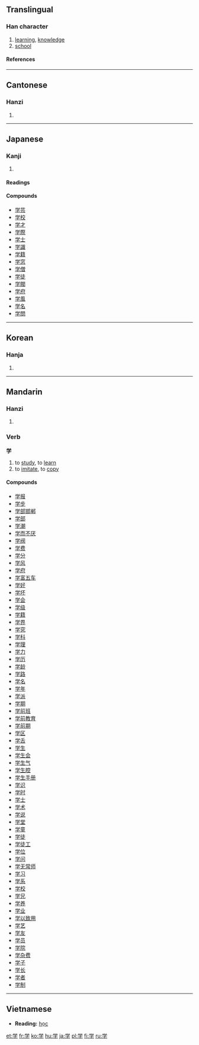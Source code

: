 {{see|學}}

==Translingual==
{{Han stroke|[[Image:学-order.gif]]}}
===Han character===
{{Han char|rn=39|rad=子|as=05|sn=8|four=|canj=火月弓木 (FBND)}}
# [[learning]], [[knowledge]]
# [[school]]
====References====
{{Han ref|kx=0279.121|dkj=06974|dj=0548.060|hdz=21014.030l|uh=5B66|ud=23398}}
----

==Cantonese==
===Hanzi===
{{yue-hanzi|jyut=|y=hok6}}
# {{defn|Cantonese}}
----
==Japanese==
===Kanji===
{{ja-kanji|grade=1|rs=子05}}
# {{defn|Japanese}}
====Readings====
{{ja-readings|on=[[がく]] (gaku)|kun=[[まなぶ]] (manabu)}}
====Compounds====
*[[学芸]]
*[[学校]]
*[[学才]]
*[[学際]]
*[[学士]]
*[[学識]]
*[[学籍]]
*[[学窓]]
*[[学僧]]
*[[学徒]]
*[[学閥]]
*[[学府]]
*[[学風]]
*[[学名]]
*[[学問]]
----
==Korean==
===Hanja===
{{ko-hanja|hangeul=[[학]]|eumhun=배울|rv=hak|mr=hak}}
# {{defn|Korean}}
----
==Mandarin==
===Hanzi===
{{cmn-hanzi|tra=學|pin=[[xué]] (xue2)|wg=hsüeh<sup>2</sup>}}
# {{defn|Mandarin}}

===Verb===
'''学'''

# to [[study]], to [[learn]]
# to [[imitate]], to [[copy]]

====Compounds====
*[[学报]]
*[[学步]]
*[[学部邯郸]]
*[[学部]]
*[[学潮]]
*[[学而不厌]]
*[[学阀]]
*[[学费]]
*[[学分]]
*[[学风]]
*[[学府]]
*[[学富五车]]
*[[学好]]
*[[学坏]]
*[[学会]]
*[[学级]]
*[[学籍]]
*[[学界]]
*[[学究]]
*[[学科]]
*[[学理]]
*[[学力]]
*[[学历]]
*[[学龄]]
*[[学路]]
*[[学名]]
*[[学年]]
*[[学派]]
*[[学期]]
*[[学前班]]
*[[学前教育]]
*[[学前期]]
*[[学区]]
*[[学舌]]
*[[学生]]
*[[学生会]]
*[[学生气]]
*[[学生腔]]
*[[学生手册]]
*[[学识]]
*[[学时]]
*[[学士]]
*[[学术]]
*[[学说]]
*[[学堂]]
*[[学童]]
*[[学徒]]
*[[学徒工]]
*[[学位]]
*[[学问]]
*[[学无常师]]
*[[学习]]
*[[学系]]
*[[学校]]
*[[学兄]]
*[[学养]]
*[[学业]]
*[[学以致用]]
*[[学艺]]
*[[学友]]
*[[学员]]
*[[学院]]
*[[学杂费]]
*[[学子]]
*[[学长]]
*[[学者]]
*[[学制]]
----
==Vietnamese==

*'''Reading:''' [[học]]




[[et:学]]
[[fr:学]]
[[ko:学]]
[[hu:学]]
[[ja:学]]
[[pl:学]]
[[fi:学]]
[[ru:学]]